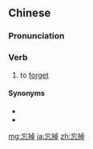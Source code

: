 ==Chinese==
{{zh-forms}}

===Pronunciation===
{{zh-pron
|m=wàngdiào
|c=mong4 diu6
|cat=v
}}

===Verb===
{{zh-verb}}

# to [[forget]]

====Synonyms====
* {{zh-l|忘記}}
* {{zh-l|忘卻}}

[[mg:忘掉]]
[[ja:忘掉]]
[[zh:忘掉]]